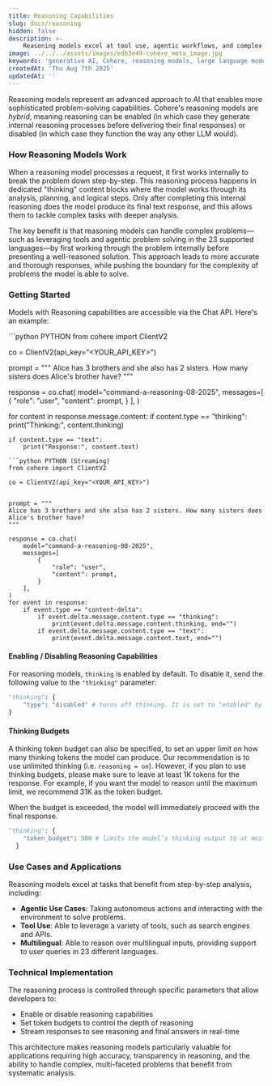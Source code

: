 ```yaml
---
title: Reasoning Capabilities
slug: docs/reasoning
hidden: false
description: >-
    Reasoning models excel at tool use, agentic workflows, and complex problem-solving. This page provides a general overview of Cohere's reasoning capalities.
image: ../../../assets/images/edb3e49-cohere_meta_image.jpg
keywords: 'generative AI, Cohere, reasoning models, large language models'
createdAt: 'Thu Aug 7th 2025'
updatedAt: ''
---
```


Reasoning models represent an advanced approach to AI that enables more sophisticated problem-solving capabilities. Cohere's reasoning models are _hybrid_, meaning reasoning can be enabled (in which case they generate internal reasoning processes before delivering their final responses) or disabled (in which case they function the way any other LLM would). 

### How Reasoning Models Work

When a reasoning model processes a request, it first works internally to break the problem down step-by-step. This reasoning process happens in dedicated "thinking" content blocks where the model works through its analysis, planning, and logical steps. Only after completing this internal reasoning does the model produce its final text response, and this allows them to tackle complex tasks with deeper analysis.

The key benefit is that reasoning models can handle complex problems—such as leveraging tools and agentic problem solving in the 23 supported languages—by first working through the problem internally before presenting a well-reasoned solution. This approach leads to more accurate and thorough responses, while pushing the boundary for the complexity of problems the model is able to solve.

### Getting Started
Models with Reasoning capabilities are accessible via the Chat API. Here's an example:

<CodeBlocks>
```python PYTHON 
from cohere import ClientV2

co = ClientV2(api_key="<YOUR_API_KEY>")

prompt = """
Alice has 3 brothers and she also has 2 sisters. How many sisters does Alice's brother have?
"""

response = co.chat(
    model="command-a-reasoning-08-2025",
    messages=[
        {
            "role": "user",
            "content": prompt,
        }
    ],
)

for content in response.message.content:
	if content.type == "thinking":
		print("Thinking:", content.thinking)

	if content.type == "text":
		print("Response:", content.text)
```
```python PYTHON (Streaming) 
from cohere import ClientV2

co = ClientV2(api_key="<YOUR_API_KEY>")        


prompt = """
Alice has 3 brothers and she also has 2 sisters. How many sisters does Alice's brother have?
"""

response = co.chat(
    model="command-a-reasoning-08-2025",
    messages=[
        {
            "role": "user",
            "content": prompt,
        }
    ],
)
for event in response:
    if event.type == "content-delta":
        if event.delta.message.content.type == "thinking":
            print(event.delta.message.content.thinking, end="")
        if event.delta.message.content.type == "text":
            print(event.delta.message.content.text, end="")
```
</CodeBlocks>


#### Enabling / Disabling Reasoning Capabilities
For reasoning models, `thinking` is enabled by default. To disable it, send the following value to the `"thinking"` parameter:

```python PYTHON 
"thinking": { 
    "type": "disabled" # turns off thinking. It is set to "enabled" by default.
}
```

#### Thinking Budgets

A thinking token budget can also be specified, to set an upper limit on how many thinking tokens the model can produce. Our recommendation is to use unlimited thinking (i.e. `reasoning = on`). However, if you plan to use thinking budgets, please make sure to leave at least 1K tokens for the response. For example, if you want the model to reason until the maximum limit, we recommend 31K as the token budget. 

When the budget is exceeded, the model will immediately proceed with the final response.

```python PYTHON
"thinking": { 
	"token_budget": 500 # limits the model’s thinking output to at most 500 tokens
  } 
```

### Use Cases and Applications

Reasoning models excel at tasks that benefit from step-by-step analysis, including:

- **Agentic Use Cases**: Taking autonomous actions and interacting with the environment to solve problems.
- **Tool Use**: Able to leverage a variety of tools, such as search engines and APIs.
- **Multilingual**: Able to reason over multilingual inputs, providing support to user queries in 23 different languages.

### Technical Implementation

The reasoning process is controlled through specific parameters that allow developers to:
- Enable or disable reasoning capabilities
- Set token budgets to control the depth of reasoning
- Stream responses to see reasoning and final answers in real-time

This architecture makes reasoning models particularly valuable for applications requiring high accuracy, transparency in reasoning, and the ability to handle complex, multi-faceted problems that benefit from systematic analysis. 